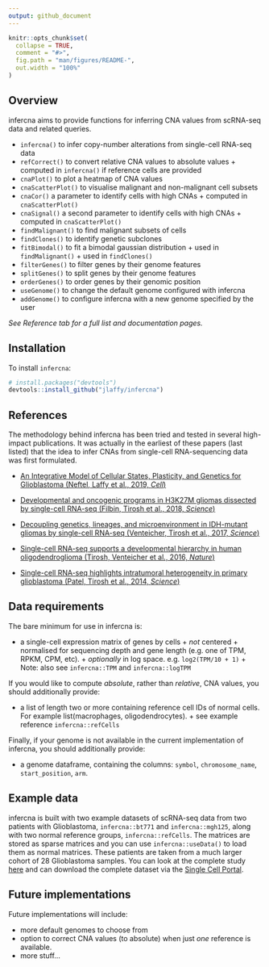 ```yaml
---
output: github_document
---
```


<!-- README.md is generated from README.Rmd. Please edit that file -->

```r
knitr::opts_chunk$set(
  collapse = TRUE,
  comment = "#>",
  fig.path = "man/figures/README-",
  out.width = "100%"
)
```

## Overview  

infercna aims to provide functions for inferring CNA values from scRNA-seq data and related queries.

* `infercna()` to infer copy-number alterations from single-cell RNA-seq data
* `refCorrect()` to convert relative CNA values to absolute values
        + computed in `infercna()` if reference cells are provided
* `cnaPlot()` to plot a heatmap of CNA values
* `cnaScatterPlot()` to visualise malignant and non-malignant cell subsets 
* `cnaCor()` a parameter to identify cells with high CNAs
        + computed in `cnaScatterPlot()`
* `cnaSignal()` a second parameter to identify cells with high CNAs
        + computed in `cnaScatterPlot()`
* `findMalignant()` to find malignant subsets of cells
* `findClones()` to identify genetic subclones
* `fitBimodal()` to fit a bimodal gaussian distribution
        + used in `findMalignant()`
        + used in `findClones()`
* `filterGenes()` to filter genes by their genome features
* `splitGenes()` to split genes by their genome features
* `orderGenes()` to order genes by their genomic position
* `useGenome()` to change the default genome configured with infercna
* `addGenome()` to configure infercna with a new genome specified by the user

*See Reference tab for a full list and documentation pages.*


## Installation

To install `infercna`:

``` r
# install.packages("devtools")
devtools::install_github("jlaffy/infercna")
```

## References

The methodology behind infercna has been tried and tested in several high-impact publications. It was actually in the earliest of these papers (last listed) that the idea to infer CNAs from single-cell RNA-sequencing data was first formulated. 

* [An Integrative Model of Cellular States, Plasticity, and Genetics for Glioblastoma (Neftel, Laffy et al., 2019, *Cell*)](https://doi.org/10.1016/j.cell.2019.06.024) 

* [Developmental and oncogenic programs in H3K27M gliomas dissected by single-cell RNA-seq (Filbin, Tirosh et al., 2018, *Science*)](https://doi.org/10.1126/science.aao4750)

* [Decoupling genetics, lineages, and microenvironment in IDH-mutant gliomas by single-cell RNA-seq (Venteicher, Tirosh et al., 2017, *Science*)](https://doi.org/10.1126/science.aai8478)

* [Single-cell RNA-seq supports a developmental hierarchy in human oligodendroglioma (Tirosh, Venteicher et al., 2016, *Nature*)](https://doi.org/10.1038/nature20123)

* [Single-cell RNA-seq highlights intratumoral heterogeneity in primary glioblastoma (Patel, Tirosh et al., 2014, *Science*)](https://doi.org/10.1126/science.1254257)


## Data requirements

The bare minimum for use in infercna is:

* a single-cell expression matrix of genes by cells
        + *not* centered
        + normalised for sequencing depth and gene length (e.g. one of TPM, RPKM, CPM, etc).
        + *optionally* in log space. e.g. `log2(TPM/10 + 1)`
        + Note: also see `infercna::TPM` and `infercna::logTPM`

If you would like to compute *absolute*, rather than *relative*, CNA values, you should additionally provide:

* a list of length two or more containing reference cell IDs of normal cells. For example list(macrophages, oligodendrocytes).
        + see example reference `infercna::refCells`

Finally, if your genome is not available in the current implementation of infercna, you should additionally provide:

* a genome dataframe, containing the columns: `symbol`, `chromosome_name`, `start_position`, `arm`.


## Example data

infercna is built with two example datasets of scRNA-seq data from two patients with Glioblastoma, `infercna::bt771` and `infercna::mgh125`, along with two normal reference groups, `infercna::refCells`. The matrices are stored as sparse matrices and you can use `infercna::useData()` to load them as normal matrices. These patients are taken from a much larger cohort of 28 Glioblastoma samples. You can look at the complete study [here](Neftel*, Laffy* et al. 2019, Cell) and can download the complete dataset via the [Single Cell Portal](https://portals.broadinstitute.org/single_cell/study/SCP393/single-cell-rna-seq-of-adult-and-pediatric-glioblastoma). 


## Future implementations

Future implementations will include:

* more default genomes to choose from
* option to correct CNA values (to absolute) when just *one* reference is available.
* more stuff... 


